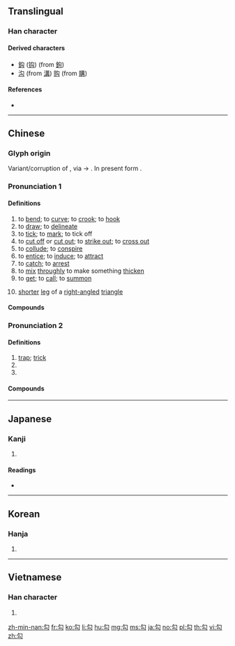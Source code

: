 {{character info/new}}
{{also|句}}
==Translingual==

===Han character===
{{Han char|rn=20|rad=勹|as=02|sn=4|four=27720|canj=PI|ids=⿹勹厶}}

====Derived characters====
* [[鈎]] ([[钩]]) (from [[鉤]]) {{qualifier|as variant of [[句]]}}
* [[沟]] (from [[溝]]) [[购]] (from [[購]]) {{qualifier|as simplified form of [[溝]]}}

====References====
* {{Han ref|kx=0150.230|dkj=02500|dj=0339.130|hdz=10256.030|uh=52FE|ud=21246|bh=A4C4|bd=42180}}

----

==Chinese==
{{zh-forms|alt=句}}

===Glyph origin===
{{Han etym}}
Variant/corruption of {{och-l|句}}, via {{zh-l|*口}} → {{zh-l|*厶}}. In present form {{Han compound|勹|t1=hook|厶}}.

===Pronunciation 1===
{{zh-pron
|m=gōu
|c=ngau1,gau1
|c_note=gau1 - rare (due to homophony with {{zh-l|*㞗}})
|md=gĕu/gău
|md_note=gău - “to bracket (e.g. a sentence)”
|mn=kau
|w=1keu
|mc=1
|oc=1
|cat=v,n
}}

====Definitions====
{{zh-hanzi}}

# to [[bend]]; to [[curve]]; to [[crook]]; to [[hook]]
# to [[draw]]; to [[delineate]]
# to [[tick]]; to [[mark]]; to tick off
# to [[cut off]] or [[cut out]]; to [[strike out]]; to [[cross out]]
# to [[collude]]; to [[conspire]]
# to [[entice]]; to [[induce]]; to [[attract]]
# to [[catch]]; to [[arrest]]
# to [[mix]] [[throughly]] to make something [[thicken]]
# to [[get]]; to [[call]]; to [[summon]]
# {{lb|zh|mathematics|historical}} [[shorter]] [[leg]] of a [[right-angled]] [[triangle]]

====Compounds====
{{zh-der|勾攝|一筆勾銷|勾追|勾眉|勾喚|勾司人|勾銷|勾臉譜|地府勾牌|不能勾|勾串|勾拽|勾批|勾稽|勾股形|勾留|勾擾|勾連|勾決|勾帳|勾頭|勾心鬥角|勾引|勾管|勾消|勾臉|勾軍|一筆勾|勾萌|勾提|勾通|勾闌|廝勾|幾能勾|勾斷|勾使鬼|勾幹|勾勒|勾尺|勾情|一筆勾斷|勾畫|官商勾結|勾肩搭背|勾魂|勾摹|不甫能勾|不付能勾|勾抹|勾乙|勾死鬼|勾魂攝魄|勾除|勾結|勾牽|勾死人|勾欄|勾搭|勾大引小|勾勾搭搭|勾欄使者|勾芡|勾捉|一筆勾消|勾使|勾攝公事|打勾|盼辰勾|營勾|打勾勾|鷹勾鼻|贏勾|返勾|辰勾|管勾|裡勾外連|辰勾盼月}}

===Pronunciation 2===
{{zh-pron
|m=gòu
|md=gēu
|mc=2
|oc=2
|cat=n,a,pn
}}

====Definitions====
{{zh-hanzi}}

# [[trap]]; [[trick]]
# {{zh-alt-form|夠|to be [[enough]]; to be [[sufficient]]; to [[reach]]; [[can]]}}
# {{surname|lang=zh}}

====Compounds====
{{zh-der|fold=1|不勾|勾當|有勾當|非法勾當|能勾}}

----

==Japanese==

===Kanji===
{{ja-kanji|grade=|rs=勹02}}

# {{defn|lang=ja|sort=勹02}}

====Readings====
* {{ja-readings|on=[[こう]] (kō)|kun=[[のぞく]] (nozoku), [[まがる]] (magaru), [[かぎ]] (kagi)}}

----

==Korean==

===Hanja===
{{ko-hanja|hangeul=[[구]], [[귀]]|rv=gu, gwi|mr=ku, kwi}}

# {{defn|lang=ko|sort=勹02}}

----

==Vietnamese==

===Han character===
{{vi-hantu|[[câu]], [[cấu]], [[cú]]|rs=勹02}}

# {{defn|lang=vi|sort=勹02}}

[[zh-min-nan:勾]]
[[fr:勾]]
[[ko:勾]]
[[li:勾]]
[[hu:勾]]
[[mg:勾]]
[[ms:勾]]
[[ja:勾]]
[[no:勾]]
[[pl:勾]]
[[th:勾]]
[[vi:勾]]
[[zh:勾]]